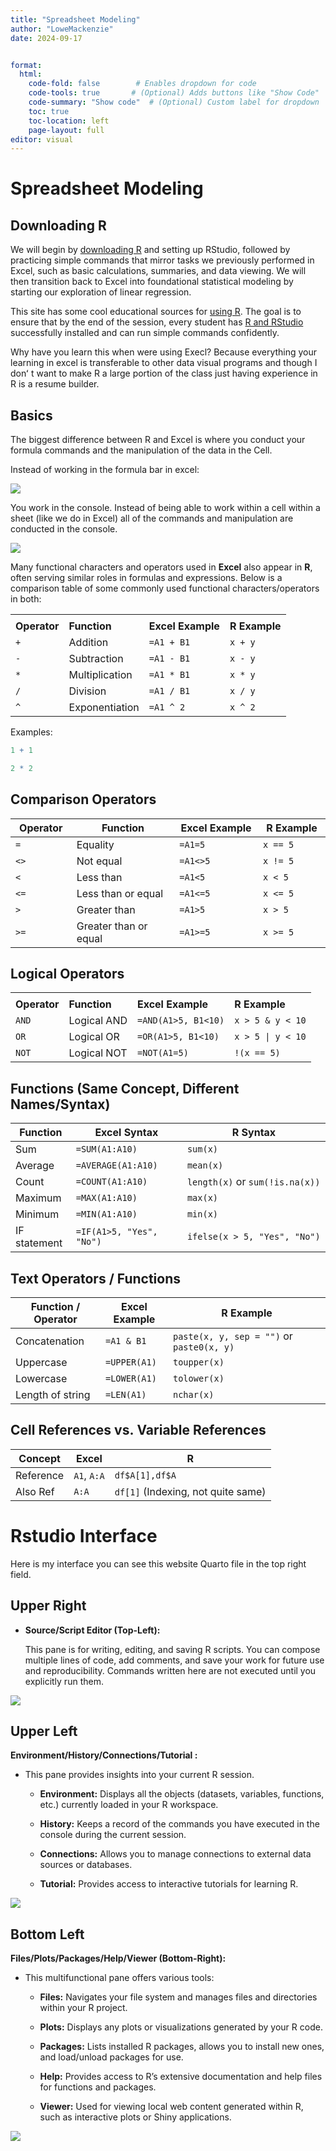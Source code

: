 ```yaml
---
title: "Spreadsheet Modeling"
author: "LoweMackenzie"
date: 2024-09-17


format:
  html:
    code-fold: false        # Enables dropdown for code
    code-tools: true       # (Optional) Adds buttons like "Show Code"
    code-summary: "Show code"  # (Optional) Custom label for dropdown
    toc: true
    toc-location: left
    page-layout: full
editor: visual
---
```


# Spreadsheet Modeling

## Downloading R

We will begin by [downloading R](https://posit.co/download/rstudio-desktop/) and setting up RStudio, followed by practicing simple commands that mirror tasks we previously performed in Excel, such as basic calculations, summaries, and data viewing. We will then transition back to Excel into foundational statistical modeling by starting our exploration of linear regression.

This site has some cool educational sources for [using R](https://education.rstudio.com/learn/beginner/). The goal is to ensure that by the end of the session, every student has [R and RStudio](https://posit.co/download/rstudio-desktop/) successfully installed and can run simple commands confidently.

Why have you learn this when were using Execl? Because everything your learning in excel is transferable to other data visual programs and though I donʻ t want to make R a large portion of the class just having experience in R is a resume builder.

## Basics

The biggest difference between R and Excel is where you conduct your formula commands and the manipulation of the data in the Cell.

Instead of working in the formula bar in excel:

![](images/Screenshot%202025-09-16%20at%206.22.32%20PM.png)

You work in the console. Instead of being able to work within a cell within a sheet (like we do in Excel) all of the commands and manipulation are conducted in the console.

![](images/Screenshot%202025-09-16%20at%202.22.15%20PM.png)

Many functional characters and operators used in **Excel** also appear in **R**, often serving similar roles in formulas and expressions. Below is a comparison table of some commonly used functional characters/operators in both:

|              |                |                   |               |
|--------------|----------------|-------------------|---------------|
|              |                |                   |               |
| **Operator** | **Function**   | **Excel Example** | **R Example** |
| `+`          | Addition       | `=A1 + B1`        | `x + y`       |
| `-`          | Subtraction    | `=A1 - B1`        | `x - y`       |
| `*`          | Multiplication | `=A1 * B1`        | `x * y`       |
| `/`          | Division       | `=A1 / B1`        | `x / y`       |
| `^`          | Exponentiation | `=A1 ^ 2`         | `x ^ 2`       |

Examples:

```r
1 + 1
```

```r
2 * 2
```

## Comparison Operators

| **Operator** | **Function**          | **Excel Example** | **R Example** |
|--------------|-----------------------|-------------------|---------------|
| `=`          | Equality              | `=A1=5`           | `x == 5`      |
| `<>`         | Not equal             | `=A1<>5`          | `x != 5`      |
| `<`          | Less than             | `=A1<5`           | `x < 5`       |
| `<=`         | Less than or equal    | `=A1<=5`          | `x <= 5`      |
| `>`          | Greater than          | `=A1>5`           | `x > 5`       |
| `>=`         | Greater than or equal | `=A1>=5`          | `x >= 5`      |

## Logical Operators

|              |              |                     |                  |
|--------------|--------------|---------------------|------------------|
|              |              |                     |                  |
| **Operator** | **Function** | **Excel Example**   | **R Example**    |
| `AND`        | Logical AND  | `=AND(A1>5, B1<10)` | `x > 5 & y < 10` |
| `OR`         | Logical OR   | `=OR(A1>5, B1<10)`  | `x > 5 | y < 10` |
| `NOT`        | Logical NOT  | `=NOT(A1=5)`        | `!(x == 5)`      |

## Functions (Same Concept, Different Names/Syntax)

| **Function** | **Excel Syntax**         | **R Syntax**                    |
|--------------|--------------------------|---------------------------------|
| Sum          | `=SUM(A1:A10)`           | `sum(x)`                        |
| Average      | `=AVERAGE(A1:A10)`       | `mean(x)`                       |
| Count        | `=COUNT(A1:A10)`         | `length(x)` or `sum(!is.na(x))` |
| Maximum      | `=MAX(A1:A10)`           | `max(x)`                        |
| Minimum      | `=MIN(A1:A10)`           | `min(x)`                        |
| IF statement | `=IF(A1>5, "Yes", "No")` | `ifelse(x > 5, "Yes", "No")`    |

## Text Operators / Functions

| **Function / Operator** | **Excel Example** | **R Example**                             |
|-------------------------|-------------------|-------------------------------------------|
| Concatenation           | `=A1 & B1`        | `paste(x, y, sep = "")` or `paste0(x, y)` |
| Uppercase               | `=UPPER(A1)`      | `toupper(x)`                              |
| Lowercase               | `=LOWER(A1)`      | `tolower(x)`                              |
| Length of string        | `=LEN(A1)`        | `nchar(x)`                                |

## Cell References vs. Variable References

| **Concept** | **Excel**   | **R**                              |
|-------------|-------------|------------------------------------|
| Reference   | `A1`, `A:A` | `df$A[1],df$A`                     |
| Also Ref    | `A:A`       | `df[1]` (Indexing, not quite same) |

# Rstudio Interface

Here is my interface you can see this website Quarto file in the top right field.

## Upper Right

-   **Source/Script Editor (Top-Left):**

    This pane is for writing, editing, and saving R scripts. You can compose multiple lines of code, add comments, and save your work for future use and reproducibility. Commands written here are not executed until you explicitly run them.

![](images/Screenshot%202025-09-19%20at%202.01.37%20PM.png)

## Upper Left

**Environment/History/Connections/Tutorial :**

-   This pane provides insights into your current R session.

    -   **Environment:** Displays all the objects (datasets, variables, functions, etc.) currently loaded in your R workspace.

    -   **History:** Keeps a record of the commands you have executed in the console during the current session.

    -   **Connections:** Allows you to manage connections to external data sources or databases.

    -   **Tutorial:** Provides access to interactive tutorials for learning R.

![](images/Screenshot%202025-09-19%20at%202.09.45%20PM.png)

## Bottom Left

**Files/Plots/Packages/Help/Viewer (Bottom-Right):**

-   This multifunctional pane offers various tools:

    -   **Files:** Navigates your file system and manages files and directories within your R project.

    -   **Plots:** Displays any plots or visualizations generated by your R code.

    -   **Packages:** Lists installed R packages, allows you to install new ones, and load/unload packages for use.

    -   **Help:** Provides access to R's extensive documentation and help files for functions and packages.

    -   **Viewer:** Used for viewing local web content generated within R, such as interactive plots or Shiny applications.

![](images/Screenshot%202025-09-19%20at%202.09.22%20PM.png)
